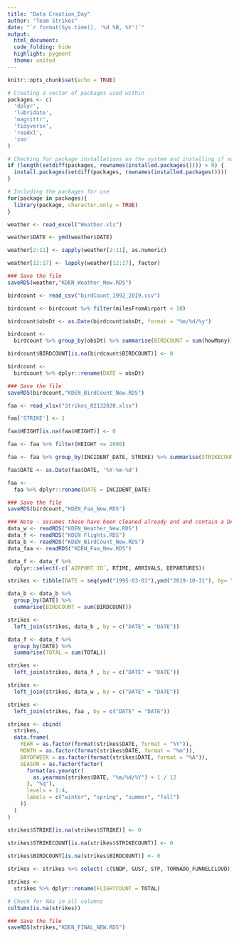 ```yaml
---
title: "Data Creation_Day"
author: "Team Strikes"
date: "`r format(Sys.time(), '%d %B, %Y')`"
output:
  html_document:
  code_folding: hide
  highlight: pygment
  theme: united
---
```


```r
knitr::opts_chunk$set(echo = TRUE)
```

```r
# Creating a vector of packages used within
packages <- c(
  'dplyr',
  'lubridate',
  'magrittr',
  'tidyverse',
  'readxl',
  'zoo'
)

# Checking for package installations on the system and installing if not found
if (length(setdiff(packages, rownames(installed.packages()))) > 0) {
  install.packages(setdiff(packages, rownames(installed.packages())))  
}

# Including the packages for use
for(package in packages){
  library(package, character.only = TRUE)
}

```


```r
weather <- read_excel("Weather.xls")

weather$DATE <- ymd(weather$DATE)

weather[2:11] <- sapply(weather[2:11], as.numeric)

weather[12:17] <- lapply(weather[12:17], factor)

### Save the file
saveRDS(weather,"KDEN_Weather_New.RDS")

```

```r
birdcount <- read_csv("birdCount_1992_2019.csv")

birdcount <- birdcount %>% filter(milesFromAirport < 10)

birdcount$obsDt <- as.Date(birdcount$obsDt, format = "%m/%d/%y")

birdcount <-
  birdcount %>% group_by(obsDt) %>% summarise(BIRDCOUNT = sum(howMany))

birdcount$BIRDCOUNT[is.na(birdcount$BIRDCOUNT)] <- 0

birdcount <-
  birdcount %>% dplyr::rename(DATE = obsDt)

### Save the file
saveRDS(birdcount,"KDEN_BirdCount_New.RDS")
```

```r
faa <- read_xlsx("Strikes_02132020.xlsx")

faa['STRIKE'] <- 1

faa$HEIGHT[is.na(faa$HEIGHT)] <- 0

faa <- faa %>% filter(HEIGHT <= 2000)

faa <- faa %>% group_by(INCIDENT_DATE, STRIKE) %>% summarise(STRIKECOUNT = sum(STRIKE))

faa$DATE <- as.Date(faa$DATE, '%Y-%m-%d')

faa <-
  faa %>% dplyr::rename(DATE = INCIDENT_DATE)

### Save the file
saveRDS(birdcount,"KDEN_Faa_New.RDS")

```



```r
### Note - assumes these have been cleaned already and and contain a DATE and RTIME field
data_w <- readRDS("KDEN_Weather_New.RDS")
data_f <- readRDS("KDEN Flights.RDS")
data_b <- readRDS("KDEN_BirdCount_New.RDS")
data_faa <- readRDS("KDEN_Faa_New.RDS")

data_f <- data_f %>%
  dplyr::select(-c(`AIRPORT ID`, RTIME, ARRIVALS, DEPARTURES))

```

```r
strikes <- tibble(DATE = seq(ymd("1995-03-01"),ymd("2019-10-31"), by= "days")) 
```

```r

data_b <- data_b %>%
  group_by(DATE) %>%
  summarise(BIRDCOUNT = sum(BIRDCOUNT))

strikes <-
  left_join(strikes, data_b , by = c("DATE" = "DATE"))
```


```r

data_f <- data_f %>%
  group_by(DATE) %>%
  summarise(TOTAL = sum(TOTAL))

strikes <-
  left_join(strikes, data_f , by = c("DATE" = "DATE"))
```

```r
strikes <-
  left_join(strikes, data_w , by = c("DATE" = "DATE"))

```

```r
strikes <-
  left_join(strikes, faa , by = c("DATE" = "DATE"))
```


```r
strikes <- cbind(
  strikes,
  data.frame(
    YEAR = as.factor(format(strikes$DATE, format = "%Y")),
    MONTH = as.factor(format(strikes$DATE, format = "%m")),
    DAYOFWEEK = as.factor(format(strikes$DATE, format = "%A")),
    SEASON = as.factor(factor(
      format(as.yearqtr(
        as.yearmon(strikes$DATE, "%m/%d/%Y") + 1 / 12
      ), "%q"),
      levels = 1:4,
      labels = c("winter", "spring", "summer", "fall")
    ))
  )
)

strikes$STRIKE[is.na(strikes$STRIKE)] <- 0
  
strikes$STRIKECOUNT[is.na(strikes$STRIKECOUNT)] <- 0

strikes$BIRDCOUNT[is.na(strikes$BIRDCOUNT)] <- 0

strikes <- strikes %>% select(-c(SNDP, GUST, STP, TORNADO_FUNNELCLOUD))

strikes <-
  strikes %>% dplyr::rename(FLIGHTCOUNT = TOTAL)

```


```r
# Check for NAs in all columns
colSums(is.na(strikes))
```

```r
### Save the file
saveRDS(strikes,"KDEN_FINAL_NEW.RDS")
```

